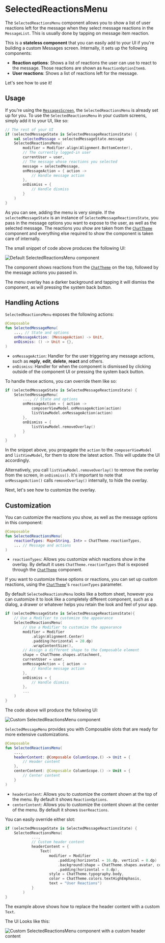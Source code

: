 # SelectedReactionsMenu

The `SelectedReactionsMenu` component allows you to show a list of user reactions left for the message when they select message reactions in the `MessageList`. This is usually done by tapping on message item reaction.

This is a **stateless component** that you can easily add to your UI if you're building a custom Messages screen. Internally, it sets up the following components:

* **Reaction options**: Shows a list of reactions the user can use to react to the message. Those reactions are shown as `ReactionOptionItem`s.
* **User reactions**: Shows a list of reactions left for the message.

Let's see how to use it!

## Usage

If you're using the [`MessagesScreen`](./01-messages-screen.mdx), the `SelectedReactionsMenu` is already set up for you. To use the `SelectedReactionsMenu` in your custom screens, simply add it to your UI, like so:

```kotlin
// The rest of your UI
if (selectedMessageState is SelectedMessageReactionsState) {
    val selectedMessage = selectedMessageState.message
    SelectedReactionsMenu(
        modifier = Modifier.align(Alignment.BottomCenter),
        // The currently logged-in user
        currentUser = user,
        // The message whose reactions you selected
        message = selectedMessage,
        onMessageAction = { action ->
            // Handle message action
        },
        onDismiss = { 
            // Handle dismiss
        }
    )
}

```

As you can see, adding the menu is very simple. If the `selectedMessageState` is an instance of `SelectedMessageReactionsState`, you pass in the message options you want to expose to the user, as well as the selected message. The reactions you show are taken from the [`ChatTheme`](../02-general-customization/01-chat-theme.mdx) component and everything else required to show the component is taken care of internally.

The small snippet of code above produces the following UI:

![Default SelectedReactionsMenu component](../../assets/compose_default_selected_reactions_menu.png)

The component shows reactions from the [`ChatTheme`](../02-general-customization/01-chat-theme.mdx) on the top, followed by the message actions you passed in.

The menu overlay has a darker background and tapping it will dismiss the component, as will pressing the system back button.

## Handling Actions

`SelectedReactionsMenu` exposes the following actions:

```kotlin
@Composable
fun SelectedMessageMenu(
    ..., // State and options
    onMessageAction: (MessageAction) -> Unit,
    onDismiss: () -> Unit = {},
)
```

* `onMessageAction`: Handler for the user triggering any message actions, such as **reply**, **edit**, **delete**, **react** and others.
* `onDismiss`: Handler for when the component is dismissed by clicking outside of the component UI or pressing the system back button.

To handle these actions, you can override them like so:

```kotlin
if (selectedMessageState is SelectedMessageReactionsState) {
    SelectedMessageMenu(
        ..., // State and options
        onMessageAction = { action ->
            composerViewModel.onMessageAction(action)
			listViewModel.onMessageAction(action)
        },
        onDismiss = {
			listViewModel.removeOverlay()
        }
    )
}
```

In the snippet above, you propagate the `action` to the `composerViewModel` and `listViewModel`, for them to store the latest action. This will update the UI accordingly.

Alternatively, you call `listViewModel.removeOverlay()` to remove the overlay from the screen, in `onDismiss()`. It's important to note that `onMessageAction()` calls `removeOverlay()` internally, to hide the overlay.

Next, let's see how to customize the overlay.

## Customization

You can customize the reactions you show, as well as the message options in this component:

```kotlin
@Composable
fun SelectedReactionsMenu(
    reactionTypes: Map<String, Int> = ChatTheme.reactionTypes,
    ... // Message and actions
)
```

* `reactionTypes`: Allows you customize which reactions show in the overlay. By default it uses `ChatTheme.reactionTypes` that is exposed through the [`ChatTheme`](../02-general-customization/01-chat-theme.mdx) component.

If you want to customize these options or reactions, you can set up custom reactions, using the [`ChatTheme`](../02-general-customization/01-chat-theme.mdx)'s `reactionTypes` parameter.

By default `SelectedReactionsMenu` looks like a bottom sheet, however you can customize it to look like a completely different component, such as a dialog, a drawer or whatever helps you retain the look and feel of your app.

```kotlin
if (selectedMessageState is SelectedMessageReactionsState){
    // Use a Modifier to customize the appearance
    SelectedReactionsMenu(
        // Use a Modifier to customize the appearance
        modifier = Modifier
            .align(Alignment.Center)
            .padding(horizontal = 20.dp)
            .wrapContentSize(),
        // Assign a different shape to the Composable element
        shape = ChatTheme.shapes.attachment,
        currentUser = user,
        onMessageAction = { action ->
            // Handle message action
        },
        onDismiss = { 
            // Handle dismiss 
        },
        ...
    )
}
```

The code above will produce the following UI:

![Custom SelectedReactionsMenu component](../../assets/compose_custom_selected_reactions_menu_shape_and_alignment.png)

`SelectedMessageMenu` provides you with Composable slots that are ready for more extensive customizations.

```kotlin
@Composable
fun SelectedReactionsMenu(
    ...,
    headerContent: @Composable ColumnScope.() -> Unit = {
        // Header content
    },
    centerContent: @Composable ColumnScope.() -> Unit = {
        // Center content
    }
)
```

* `headerContent`: Allows you to customize the content shown at the top of the menu. By default it shows `ReactionOptions`.
* `centerContent`: Allows you to customize the content shown at the center of the menu. By default it shows `UserReactions`.

You can easily override either slot:

```kotlin
if (selectedMessageState is SelectedMessageReactionsState) {
    SelectedReactionsMenu(
            ...,
            // Custom header content
            headerContent = {
                Text(
                    modifier = Modifier
                        .padding(horizontal = 16.dp, vertical = 8.dp)
                        .background(shape = ChatTheme.shapes.avatar, color = ChatTheme.colors.infoAccent)
                        .padding(horizontal = 8.dp),
                    style = ChatTheme.typography.body,
                    color = ChatTheme.colors.textHighEmphasis,
                    text = "User Reactions")
            }
        )
}
```

The example above shows how to replace the header content with a custom `Text`.

The UI Looks like this:

![Custom SelectedReactionsMenu component with a custom header content](../../assets/compose_custom_selected_reactions_menu_custom_header_slot.png)


